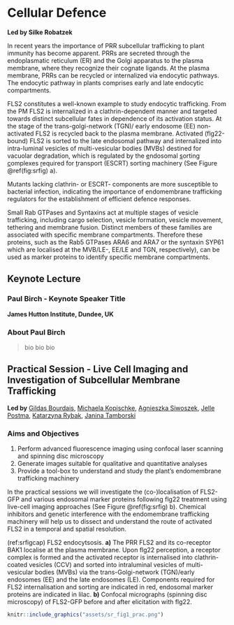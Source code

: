 # Cellular Defence {-}

**Led by Silke Robatzek**

In recent years the importance of PRR subcellular trafficking to plant immunity has become apparent. PRRs are secreted through the endoplasmatic reticulum (ER) and the Golgi apparatus to the plasma membrane, where they recognize their cognate ligands. At the plasma membrane, PRRs can be recycled or internalized via endocytic pathways. The endocytic pathway in plants comprises early and late endocytic compartments.

FLS2 constitutes a well-known example to study endocytic trafficking. From the PM FLS2 is internalized in a clathrin-dependent manner and targeted towards distinct subcellular fates in dependence of its activation status. At the stage of the trans-golgi-network (TGN)/ early endosome (EE) non-activated FLS2 is recycled back to the plasma membrane. Activated (flg22-bound) FLS2 is sorted to the late endosomal pathway and internalized into intra-luminal vesicles of multi-vesicular bodies (MVBs) destined for vacuolar degradation, which is regulated by the <u>e</u>ndosomal <u>s</u>orting <u>c</u>omplexes <u>r</u>equired for <u>t</u>ransport (ESCRT) sorting machinery (See Figure \@ref(fig:srfig) a).

Mutants lacking clathrin- or ESCRT- components are more susceptible to bacterial infection, indicating the importance of endomembrane trafficking regulators for the establishment of efficient defence responses. 

Small Rab GTPases and Syntaxins act at multiple stages of vesicle trafficking, including cargo selection, vesicle formation, vesicle movement, tethering and membrane fusion. Distinct members of these families are associated with specific membrane compartments. Therefore these proteins, such as the Rab5 GTPases ARA6 and ARA7 or the syntaxin SYP61 which are localised at the MVB/LE-, EE/LE and TGN, respectively), can be used as marker proteins to identify specific membrane compartments. 

## Keynote Lecture {-}

### Paul Birch - Keynote Speaker Title {-}
**James Hutton Institute, Dundee, UK**

### About Paul Birch {-}

> bio bio bio

## Practical Session - Live Cell Imaging and Investigation of Subcellular Membrane Trafficking  {-}

**Led by** [Gildas Bourdais](gildas.bourdais@sainsbury-laboratory.ac.uk), [Michaela Kopischke](michaela.kopischke@sainsbury-laboratory.ac.uk), [Agnieszka Siwoszek](agnieszka.siwoszek@sainsbury-laboratory.ac.uk), [Jelle Postma](jelle.postma@sainsbury-laboratory.ac.uk), [Katarzyna Rybak](katarzyna.rybak@sainsbury-laboratory.ac.uk), [Janina Tamborski](janina.tamborski@sainsbury-laboratory.ac.uk)

### Aims and Objectives {-}

  1. Perform advanced fluorescence imaging using confocal laser scanning and spinning disc microscopy
  2. Generate images suitable for qualitative and quantitative analyses
  3. Provide a tool-box to understand and study the plant’s endomembrane trafficking machinery

In the practical sessions we will investigate the (co-)localisation of FLS2-GFP and various endosomal marker proteins following flg22 treatment using live-cell imaging approaches (See Figure \@ref(fig:srfig) b). Chemical inhibitors and genetic interference with the endomembrane trafficking machinery will help us to dissect and understand the route of activated FLS2 in a temporal and spatial resolution. 

(ref:srfigcap) FLS2 endocytsosis. **a)** The PRR FLS2 and its co-receptor BAK1 localise at the plasma membrane. Upon flg22 perception, a receptor complex is formed and the activated receptor is internalised into clathrin-coated vesicles (CCV) and sorted into intraluminal vesicles of multi-vesicular bodies (MVBs) via the trans-Golgi-network (TGN)/early endosomes (EE) and the late endosomes (LE). Components required for FLS2 internalisation and sorting are indicated in red, endosomal marker proteins are indicated in lilac. **b)** Confocal micrographs (spinning disc microscopy) of FLS2-GFP before and after elicitation with flg22.

```r
knitr::include_graphics("assets/sr_fig1_prac.png")
```
